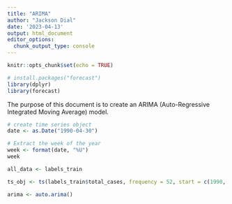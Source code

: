 ```yaml
---
title: "ARIMA"
author: "Jackson Dial"
date: '2023-04-13'
output: html_document
editor_options: 
  chunk_output_type: console
---
```


```r
knitr::opts_chunk$set(echo = TRUE)
```

```r
# install.packages("forecast")
library(dplyr)
library(forecast)
```

The purpose of this document is to create an ARIMA (Auto-Regressive Integrated Moving Average) model.

```r
# create time series object
date <- as.Date("1990-04-30")

# Extract the week of the year
week <- format(date, "%U")
week

all_data <- labels_train

ts_obj <- ts(labels_train$total_cases, frequency = 52, start = c(1990, 18)) # the start date was the 17th time period of that year, where time period is defined by the frequency argument

arima <- auto.arima()
```

